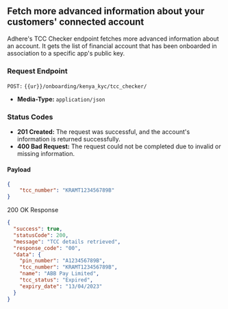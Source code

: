 ## Fetch more advanced information about your customers' connected account

Adhere's TCC Checker endpoint fetches more advanced information about an account. It gets the list of financial account that has been onboarded in association to a specific app's public key.

### Request Endpoint

`POST:` `{{ur}}/onboarding/kenya_kyc/tcc_checker/`

- **Media-Type:** `application/json`

### Status Codes
- **201 Created:** The request was successful, and the account's information is returned successfully.
- **400 Bad Request:** The request could not be completed due to invalid or missing information.

#### Payload
```json
{
    "tcc_number": "KRAMT123456789B"
}
```
200 OK Response

```json
{
  "success": true,
  "statusCode": 200,
  "message": "TCC details retrieved",
  "response_code": "00",
  "data": {
    "pin_number": "A123456789B",
    "tcc_number": "KRAMT123456789B",
    "name": "ABB Pay Limited",
    "tcc_status": "Expired",
    "expiry_date": "13/04/2023"
  }
}
```